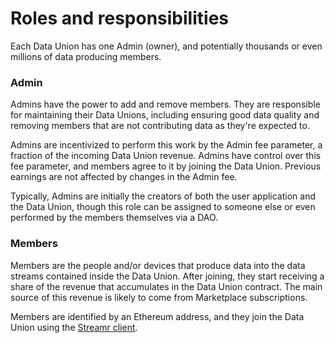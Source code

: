 
# Roles and responsibilities

Each Data Union has one Admin (owner), and potentially thousands or even millions of data producing members.

### Admin

Admins have the power to add and remove members. They are responsible for maintaining their Data Unions, including ensuring good data quality and removing members that are not contributing data as they're expected to.

Admins are incentivized to perform this work by the Admin fee parameter, a fraction of the incoming Data Union revenue. Admins have control over this fee parameter, and members agree to it by joining the Data Union. Previous earnings are not affected by changes in the Admin fee.

Typically, Admins are initially the creators of both the user application and the Data Union, though this role can be assigned to someone else or even performed by the members themselves via a DAO.

### Members

Members are the people and/or devices that produce data into the data streams contained inside the Data Union. After joining, they start receiving a share of the revenue that accumulates in the Data Union contract. The main source of this revenue is likely to come from Marketplace subscriptions.

Members are identified by an Ethereum address, and they join the Data Union using the <a href="https://www.npmjs.com/package/streamr-client" target="_blank" rel="noopener noreferrer">Streamr client</a>.

